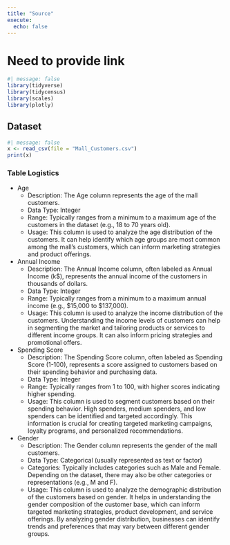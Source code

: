 ```yaml
---
title: "Source"
execute: 
  echo: false
---
```

# Need to provide link
```r
#| message: false
library(tidyverse)
library(tidycensus)
library(scales)
library(plotly)
```

## Dataset
```r
#| message: false
x <- read_csv(file = "Mall_Customers.csv")
print(x)
```
### Table Logistics

 * Age
   * Description: The Age column represents the age of the mall customers.
   * Data Type: Integer
   * Range: Typically ranges from a minimum to a maximum age of the customers in the dataset (e.g., 18 to 70 years old).
   * Usage: This column is used to analyze the age distribution of the customers. It can help identify which age groups 
     are most common among the mall's customers, which can inform marketing strategies and product offerings.

 * Annual Income
   * Description: The Annual Income column, often labeled as Annual Income (k$), represents the annual income of the
     customers in thousands of dollars.
   * Data Type: Integer
   * Range: Typically ranges from a minimum to a maximum annual income (e.g., $15,000 to $137,000).
   * Usage: This column is used to analyze the income distribution of the customers. Understanding the income levels of
     customers can help in segmenting the market and tailoring products or services to different income groups. It can       also inform pricing strategies and promotional offers.
 
 * Spending Score
   * Description: The Spending Score column, often labeled as Spending Score (1-100), represents a score assigned to
     customers based on their spending behavior and purchasing data.
   * Data Type: Integer
   * Range: Typically ranges from 1 to 100, with higher scores indicating higher spending.
   * Usage: This column is used to segment customers based on their spending behavior. High spenders, medium spenders,       and low spenders can be identified and targeted accordingly. This information is crucial for creating targeted
     marketing campaigns, loyalty programs, and personalized recommendations.
 
 * Gender
   * Description: The Gender column represents the gender of the mall customers.
   * Data Type: Categorical (usually represented as text or factor)
   * Categories: Typically includes categories such as Male and Female. Depending on the dataset, there may also be
      other
    categories or representations (e.g., M and F).
   * Usage: This column is used to analyze the demographic distribution of the customers based on gender. It helps in
     understanding the gender composition of the customer base, which can inform targeted marketing strategies, product
     development, and service offerings. By analyzing gender distribution, businesses can identify trends and                preferences
     that may vary between different gender groups.
